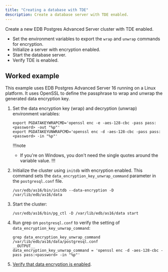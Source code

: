 ```yaml
---
title: "Creating a database with TDE" 
description: Create a database server with TDE enabled.
---
```


Create a new EDB Postgres Advanced Server cluster with TDE enabled. 

- Set the environment variables to export the `wrap` and `unwrap` commands for encryption. 
- Initialize a server with encryption enabled.
- Start the database server.
- Verify TDE is enabled.

## Worked example

This example uses EDB Postgres Advanced Server 16 running on a Linux platform. It uses OpenSSL to define the passphrase to wrap and unwrap the generated data encryption key.

1. Set the data encryption key (wrap) and decryption (unwrap) environment variables:

   ```shell
   export PGDATAKEYWRAPCMD='openssl enc -e -aes-128-cbc -pass pass:<password> -out "%p"'
   export PGDATAKEYUNWRAPCMD='openssl enc -d -aes-128-cbc -pass pass:<password> -in "%p"'
   ```

   !!!note
      - If you're on Windows, you don't need the single quotes around the variable value.
   !!!

1. Initialize the cluster using `initdb` with encryption enabled. This command sets the `data_encryption_key_unwrap_command` parameter in the `postgresql.conf` file.

   ```shell
   /usr/edb/as16/bin/initdb --data-encryption -D /var/lib/edb/as16/data 
   ```
   
1. Start the cluster:

   ```shell
   /usr/edb/as16/bin/pg_ctl -D /var/lib/edb/as16/data start
   ```

1. Run grep on `postgresql.conf` to verify the setting of `data_encryption_key_unwrap_command`: 

   ```shell
   grep data_encryption_key_unwrap_command /var/lib/edb/as16/data/postgresql.conf
   __OUTPUT__
   data_encryption_key_unwrap_command = 'openssl enc -d -aes-128-cbc -pass pass:<password> -in "%p"'
   ```

1.  [Verify that data encryption is enabled](verifying_tde).
